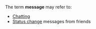 The term '''message''' may refer to:

*[[Chat]]ting
*[[profile|Status change]] messages from friends

{{disambig}}